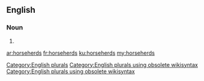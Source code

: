 ==English==

===Noun===
{{head|en}}

# {{plural of|horseherd}}

[[Category:English plurals]][[Category:English plurals using obsolete wikisyntax]][[Category:English plurals using obsolete wikisyntax]]

[[ar:horseherds]]
[[fr:horseherds]]
[[ku:horseherds]]
[[my:horseherds]]
